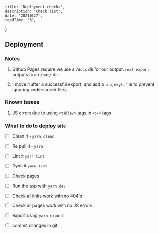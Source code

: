 
    title: 'Deployment checks',
    description: 'Check list',
    date: '20210727',
    readTime: '5',
}


## Deployment

### Notes

1. Github Pages require we use a `/docs` dir for our output. `next export` outputs to an `/out/` dir.

1. I move it after a successful export, and add a `.nojekyll` file to prevent ignoring underscored files.

### Known issues

1. JS errors due to using `<table/>` tags in `<p/>` tags

### What to do to deploy site

- [ ] Clean it - `yarn clean`
- [ ] Re pull it - `yarn`
- [ ] Lint it `yarn lint`
- [ ] Synk it `yarn test`
- [ ] Check pages
- [ ] Run the app with `yarn dev`
- [ ] Check all links work with no 404's
- [ ] Check all pages work with no JS errors.
- [ ] export using `yarn export`
- [ ] commit changes in git

